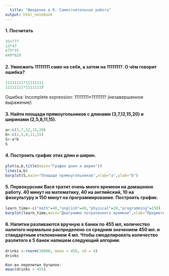 ```yaml
---
  title: "Введение в R. Самостоятельная работа"
output: html_notebook
---
```

  
#### 1. Посчитать
```r
35+777
13*47
675*15
849*629
```

#### 2. Умножить 11111111 само на себя, а затем на 1111111?. О чём говорит ошибка?
```r
11111111*11111111
11111111*1111111?
```
Ошибка: Incomplete expression: 11111111*1111111? (незавершенное выражение)

#### 3. Найти площади прямоугольников с длинами (3,7,12,15,20) и ширинами (2,5,8,11,15).
```r
a<-c(3,7,12,15,20)
b<-c(2,5,8,11,15)
S<-a*b
S
```

#### 4. Построить график этих длин и ширин.
```r
plot(a,b,title(main="График длин и ширин"))
lines(a,b)
barplot(S,main="Площади прямоугольников",xlab="a",ylab="b")
```

#### 5. Первокурсник Вася тратит очень много времени на домашнюю работу. 40 минут на математику, 40 на английский, 10 на физкультуру и 150 минут на программирование. Построить график.
```r
learn_time<-c("math"=40,"english"=40,"physical"=10,"programming"=150)
barplot(learn_time,main="Диаграмма потраченного времени",xlab="Предметы",ylab="Время, мин")
```

#### 6. Напитки разливаются вручную в банки по 455 мл, количество налитого нормально распределено со средним значением 450 мл. и стандартным отклонением 4 мл. Чтобы смоделировать количество разлитого в 5 банок напишем следующий алгорим:
  ```r
drinks <-rnorm(10000, mean = 450, sd = 4)
drinks
```

  ```r
Кол-во перелитых бутылок:
mean(drinks > 455)
```
